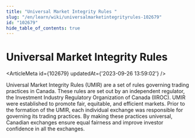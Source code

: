 ```yaml
---
title: "Universal Market Integrity Rules "
slug: "/en/learn/wiki/universalmarketintegrityrules-102679"
id: "102679"
hide_table_of_contents: true
---
```



# Universal Market Integrity Rules 

<ArticleMeta id={102679} updatedAt={'2023-09-26 13:59:02'} />
<div className='border-solid border-b border-t-0 my-4 border-[var(--ifm-color-gray-300)]' />

Universal Market Integrity Rules (UMIR) are a set of rules governing trading practices in Canada. These rules are set out by an independent regulator, the Investment Industry Regulatory Organization of Canada (IIROC). UMIR were established to promote fair, equitable, and efficient markets. Prior to the formation of the UMIR, each individual exchange was responsible for governing its trading practices. By making these practices universal, Canadian exchanges ensure equal fairness and improve investor confidence in all the exchanges.

